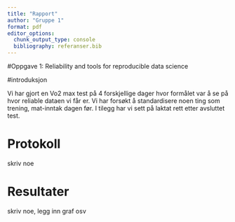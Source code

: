 ```yaml
---
title: "Rapport"
author: "Gruppe 1"
format: pdf
editor_options: 
  chunk_output_type: console
  bibliography: referanser.bib
---
```



#Oppgave 1: Reliability and tools for reproducible data science


#introduksjon

Vi har gjort en Vo2 max test på 4 forskjellige dager hvor formålet var å se på hvor reliable dataen vi får er. Vi har forsøkt å standardisere noen ting som trening, mat-inntak dagen før. I tilegg har vi sett på laktat rett etter avsluttet test.

# Protokoll

skriv noe 

# Resultater

skriv noe, legg inn graf osv





